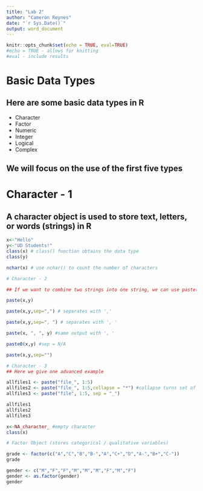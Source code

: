 ```yaml
---
title: "Lab 2"
author: "Cameron Reynes"
date: "`r Sys.Date()`"
output: word_document
---
```


```r
knitr::opts_chunk$set(echo = TRUE, eval=TRUE)
#echo = TRUE - allows for knitting
#eval - include results
```

# Basic Data Types
## Here are some basic data types in R
  *  Character
  *  Factor
  *  Numeric
  *  Integer
  *  Logical
  *  Complex
  
## We will focus on  the use of the first five types

# Character - 1
## A character object is used to store text, letters, or words (strings) in R

```r
x<-"Hello"
y<-"UD Students!"
class(x) # class() function obtains the data type
class(y)

nchar(x) # use nchar() to count the number of characters

# Character - 2

## If we want to combine two strings into one string, we can use paste() or paster()() function

paste(x,y)

paste(x,y,sep=",") # separates with ','

paste(x,y,sep=", ") # separates with ', '

paste(x, ", ", y) #same output with ', '

paste0(x,y) #sep = N/A 

paste(x,y,sep="")

# Character - 3
## Here we give one advanced example

allfiles1 <- paste("file_", 1:5)
allfiles2 <- paste("file_", 1:5,collapse = "*") #collapse turns set of strings into single string
allfiles3 <- paste("file", 1:5, sep = "_")

allfiles1
allfiles2
allfiles3

x<-NA_character_ #empty character
class(x)

# Factor Object (stores categorical / qualitative variables)

grade <- factor(c("A","C","B","B-","A","C+","D","A-","B+","C-"))
grade

gender <- c("M","F","F","M","M","M","F","M","F")
gender <- as.factor(gender)
gender

```
